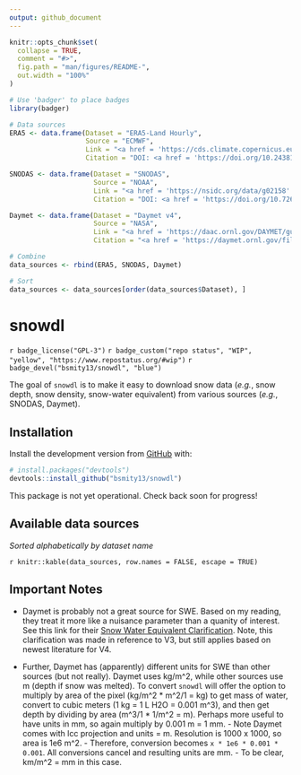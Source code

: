 ```yaml
---
output: github_document
---
```


<!-- README.md is generated from README.Rmd. Please edit that file -->

```r
knitr::opts_chunk$set(
  collapse = TRUE,
  comment = "#>",
  fig.path = "man/figures/README-",
  out.width = "100%"
)

# Use 'badger' to place badges
library(badger)
```


```r
# Data sources
ERA5 <- data.frame(Dataset = "ERA5-Land Hourly",
                   Source = "ECMWF",
                   Link = "<a href = 'https://cds.climate.copernicus.eu/cdsapp#!/dataset/10.24381/cds.e2161bac?tab=overview' target='_blank' rel='noopener noreferrer'>ERA5-Land</a>",
                   Citation = "DOI: <a href = 'https://doi.org/10.24381/cds.e2161bac' target='_blank' rel='noopener noreferrer'>10.24381/cds.e2161bac</a>")

SNODAS <- data.frame(Dataset = "SNODAS",
                     Source = "NOAA",
                     Link = "<a href = 'https://nsidc.org/data/g02158' target='_blank' rel='noopener noreferrer'>NSIDC</a>",
                     Citation = "DOI: <a href = 'https://doi.org/10.7265/N5TB14TC' target='_blank' rel='noopener noreferrer'>10.7265/N5TB14TC</a>")

Daymet <- data.frame(Dataset = "Daymet v4",
                     Source = "NASA",
                     Link = "<a href = 'https://daac.ornl.gov/DAYMET/guides/Daymet_Daily_V4.html' target='_blank' rel='noopener noreferrer'>ORNL DAAC</a>",
                     Citation = "<a href = 'https://daymet.ornl.gov/files/Thornton_Daymet_V4_submitted_2021-01-20.pdf' target='_blank' rel='noopener noreferrer'>Thornton et al. 2020</a>")

# Combine
data_sources <- rbind(ERA5, SNODAS, Daymet)

# Sort
data_sources <- data_sources[order(data_sources$Dataset), ]
```
# snowdl

<!-- badges: start -->
`r badge_license("GPL-3")`
`r badge_custom("repo status", "WIP", "yellow", "https://www.repostatus.org/#wip")`
`r badge_devel("bsmity13/snowdl", "blue")`
<!-- badges: end -->

The goal of `snowdl` is to make it easy to download snow data (*e.g.*, snow depth, snow density, snow-water equivalent) from various sources (*e.g.*, SNODAS, Daymet).

## Installation

Install the development version from [GitHub](https://github.com/bsmity13/snowdl) with:

``` r
# install.packages("devtools")
devtools::install_github("bsmity13/snowdl")
```
This package is not yet operational. Check back soon for progress!

## Available data sources

*Sorted alphabetically by dataset name*

`r knitr::kable(data_sources, row.names = FALSE, escape = TRUE)`

## Important Notes

  *   Daymet is probably not a great source for SWE. Based on my reading, they treat it more like a nuisance parameter than a quanity of interest. See this link for their [Snow Water Equivalent Clarification](https://daac.ornl.gov/DAYMET/guides/Daymet_V3_CFMosaics.html#qualityassess). Note, this clarification was made in reference to V3, but still applies based on newest literature for V4.
  
  *   Further, Daymet has (apparently) different units for SWE than other sources (but not really). Daymet uses kg/m^2, while other sources use m (depth if snow was melted). To convert `snowdl` will offer the option to multiply by area of the pixel (kg/m^2 * m^2/1 = kg) to get mass of water, convert to cubic meters (1 kg = 1 L H2O = 0.001 m^3), and then get depth by dividing by area (m^3/1 * 1/m^2 = m). Perhaps more useful to have units in mm, so again multiply by 0.001 m = 1 mm.
    -   Note Daymet comes with lcc projection and units = m. Resolution is 1000 x 1000, so area is 1e6 m^2.
    -   Therefore, conversion becomes `x * 1e6 * 0.001 * 0.001`. All conversions cancel and resulting units are mm.
    -   To be clear, km/m^2 = mm in this case.

